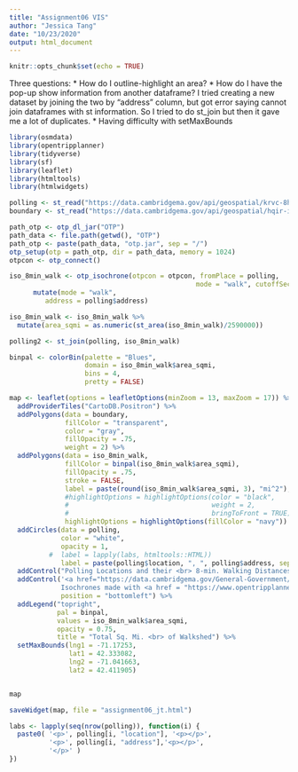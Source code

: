 ```yaml
---
title: "Assignment06 VIS"
author: "Jessica Tang"
date: "10/23/2020"
output: html_document
---
```


```r
knitr::opts_chunk$set(echo = TRUE)
```

Three questions:
* How do I outline-highlight an area?
* How do I have the pop-up show information from another dataframe? I tried creating a new dataset by joining the two by "address" column, but got error saying cannot join dataframes with st information. So I tried to do st_join but then it gave me a lot of duplicates.
* Having difficulty with setMaxBounds

```r
library(osmdata)
library(opentripplanner)
library(tidyverse)
library(sf)
library(leaflet)
library(htmltools)
library(htmlwidgets)
```

```r
polling <- st_read("https://data.cambridgema.gov/api/geospatial/krvc-8hz2?method=export&format=GeoJSON")
boundary <- st_read("https://data.cambridgema.gov/api/geospatial/hqir-i45z?method=export&format=GeoJSON")
```

```r
path_otp <- otp_dl_jar("OTP")
path_data <- file.path(getwd(), "OTP")
path_otp <- paste(path_data, "otp.jar", sep = "/")
otp_setup(otp = path_otp, dir = path_data, memory = 1024)
otpcon <- otp_connect()
```

```r
iso_8min_walk <- otp_isochrone(otpcon = otpcon, fromPlace = polling,
                                               mode = "walk", cutoffSec = 480) %>%
      mutate(mode = "walk",
         address = polling$address)

iso_8min_walk <- iso_8min_walk %>% 
  mutate(area_sqmi = as.numeric(st_area(iso_8min_walk)/2590000))
```

```r
polling2 <- st_join(polling, iso_8min_walk)
```
```r
binpal <- colorBin(palette = "Blues",
                   domain = iso_8min_walk$area_sqmi,
                   bins = 4,
                   pretty = FALSE)
```

```r
map <- leaflet(options = leafletOptions(minZoom = 13, maxZoom = 17)) %>%
  addProviderTiles("CartoDB.Positron") %>% 
  addPolygons(data = boundary,
              fillColor = "transparent",
              color = "gray",
              fillOpacity = .75,
              weight = 2) %>% 
  addPolygons(data = iso_8min_walk,
              fillColor = binpal(iso_8min_walk$area_sqmi),
              fillOpacity = .75,
              stroke = FALSE,
              label = paste(round(iso_8min_walk$area_sqmi, 3), "mi^2"),
              #highlightOptions = highlightOptions(color = "black",
              #                                    weight = 2,
              #                                    bringToFront = TRUE),
              highlightOptions = highlightOptions(fillColor = "navy")) %>% 
  addCircles(data = polling,
             color = "white",
             opacity = 1,
          #  label = lapply(labs, htmltools::HTML))
             label = paste(polling$location, ", ", polling$address, sep = "")) %>% 
  addControl("Polling Locations and their <br> 8-min. Walking Distances <br> in Cambridge, MA", position = "topright") %>%
  addControl('<a href="https://data.cambridgema.gov/General-Government/Elections-Polling-Locations/krvc-8hz2">Data source</a> <br>
             Isochrones made with <a href = "https://www.opentripplanner.org/">OpenTripPlanner</a>',
             position = "bottomleft") %>% 
  addLegend("topright",
            pal = binpal,
            values = iso_8min_walk$area_sqmi,
            opacity = 0.75,
            title = "Total Sq. Mi. <br> of Walkshed") %>% 
  setMaxBounds(lng1 = -71.17253,
               lat1 = 42.333082,
               lng2 = -71.041663,
               lat2 = 42.411905)


map
```

```r
saveWidget(map, file = "assignment06_jt.html")
```

```r
labs <- lapply(seq(nrow(polling)), function(i) {
  paste0( '<p>', polling[i, "location"], '<p></p>', 
          '<p>', polling[i, "address"],'<p></p>',
          '</p>' ) 
})
```